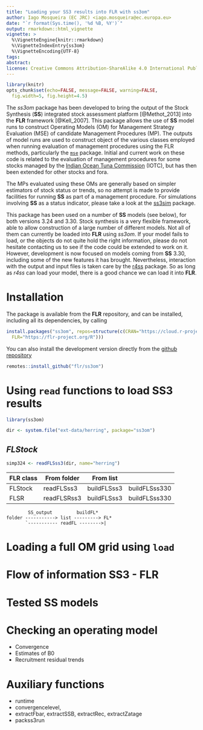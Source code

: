 ```yaml
---
title: "Loading your SS3 results into FLR with ss3om"
author: Iago Mosqueira (EC JRC) <iago.mosqueira@ec.europa.eu>
date: "`r format(Sys.time(), '%d %B, %Y')`"
output: rmarkdown::html_vignette
vignette: >
  %\VignetteEngine{knitr::rmarkdown}
  %\VignetteIndexEntry{ss3om}
  %\VignetteEncoding{UTF-8}
tags:
abstract:
license: Creative Commons Attribution-ShareAlike 4.0 International Public License
---
```


```r
library(knitr)
opts_chunk$set(echo=FALSE, message=FALSE, warning=FALSE,
  fig.width=5, fig.height=4.5)
```

The *ss3om* package has been developed to bring the output of the Stock Synthesis (**SS**) integrated stock assessment platform [@Methot_2013] into the **FLR** framework [@Kell_2007]. This package allows the use of **SS** model runs to construct Operating Models (OM) for Management Strategy Evaluation (MSE) of candidate Management Procedures (MP). The outputs of model runs are used to construct object of the various classes employed when running evaluation of management procedures using the FLR methods, particularly the [`mse`](https://flr-project.org/mse) package. Initial and current work on these code is related to the evaluation of management procedures for some stocks managed by the [Indian Ocean Tuna Commission](https://iotc.org/) (IOTC), but has then been extended for other stocks and fora.

The MPs evaluated using these OMs are generally based on simpler estimators of stock status or trends, so no attempt is made to provide facilities for running **SS** as part of a management procedure. For simulations involving **SS** as a status indicator, please take a look at the [ss3sim](https://github.com/ss3sim/ss3sim) package.

This package has been used on a number of **SS** models (see below), for both versions 3.24 and 3.30. Stock synthesis is a very flexible framework, able to allow construction of a large number of different models. Not all of them can currently be loaded into **FLR** using *ss3om*. If your model fails to load, or the objects do not quite hold the right information, please do not hesitate contacting us to see if the code could be extended to work on it. However, development is now focused on models coming from **SS** 3.30, including some of the new features it has brought. Nevertheless, interaction with the output and input files is taken care by the [r4ss](https://github.com/r4ss/r4ss) package. So as long as *r4ss* can load your model, there is a good chance we can load it into **FLR**.

# Installation

The package is available from the **FLR** repository, and can be installed, including all its dependencies, by calling

```r
install.packages("ss3om", repos=structure(c(CRAN="https://cloud.r-project.org/",
  FLR="https://flr-project.org/R")))
```

You can also install the development version directly from the [github repository](https://github.com/flr/ss3om)

```r
remotes::install_github("flr/ss3om")
```

# Using `read` functions to load SS3 results


```r
library(ss3om)
```

```r
dir <- system.file("ext-data/herring", package="ss3om")
```

## *FLStock*

```r
simp324 <- readFLSss3(dir, name="herring")
```


| FLR class | From folder | From list   |               |
|-----------|-------------|-------------|---------------|
| FLStock   | readFLSss3  | buildFLSss3 | buildFLSss330 |
| FLSR      | readFLSRss3 | buildFLSss3 | buildFLSss330 |


```
        SS_output         buildFL*
folder -----------> list ---------> FL*
       `----------- readFL -------->|

```

# Loading a full OM grid using `load`

# Flow of information SS3 - FLR

# Tested SS models

# Checking an operating model

- Convergence
- Estimates of B0
- Recruitment residual trends

# Auxiliary functions

- runtime
- convergencelevel,
- extractFbar, extractSSB, extractRec, extractZatage
- packss3run


